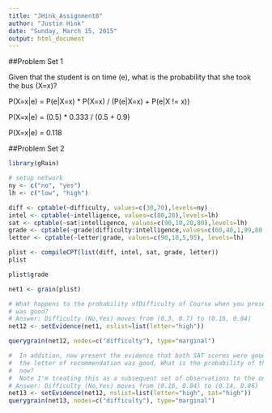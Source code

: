 ```yaml
---
title: "JHink_Assignment8"
author: "Justin Hink"
date: "Sunday, March 15, 2015"
output: html_document
---
```


##Problem Set 1

Given that the student is on time (e), what is the probability that she took the bus (X=x)?

P(X=x|e) = P(e|X=x) * P(X=x) / (P(e|X=x) + P(e|X != x))

P(X=x|e) = (0.5) * 0.333 / (0.5 + 0.9)

P(X=x|e) = 0.118

##Problem Set 2

```r

library(gRain)

# setup network
ny <- c("no", "yes")
lh <- c("low", "high")

diff <- cptable(~difficulty, values=c(30,70),levels=ny)
intel <- cptable(~intelligence, values=c(80,20),levels=lh)
sat <- cptable(~sat|intelligence, values=c(90,10,20,80),levels=lh)
grade <- cptable(~grade|difficulty:intelligence,values=c(60,40,1,99,80,20,10,90),levels=lh)
letter <- cptable(~letter|grade, values=c(90,10,5,95), levels=lh)

plist <- compileCPT(list(diff, intel, sat, grade, letter))
plist

plist$grade

net1 <- grain(plist)

# What happens to the probability ofDifficulty of Course when you present the evidence that the received recommendation letter
# was good?
# Answer: Difficulty (No,Yes) moves from (0.3, 0.7) to (0.16, 0.84)
net12 <- setEvidence(net1, nslist=list(letter="high"))

querygrain(net12, nodes=c("difficulty"), type="marginal")

#  In addition, now present the evidence that both SAT scores were good and
#  the letter of recommendation was good, What is the probability of the Difficulty of Course
#  now?
#  Note I'm treating this as a subsequent set of observations to the one from the previous question.
# Answer: Difficulty (No,Yes) moves from (0.16, 0.84) to (0.14, 0.86)
net13 <- setEvidence(net12, nslist=list(letter="high", sat="high"))
querygrain(net13, nodes=c("difficulty"), type="marginal")
```


